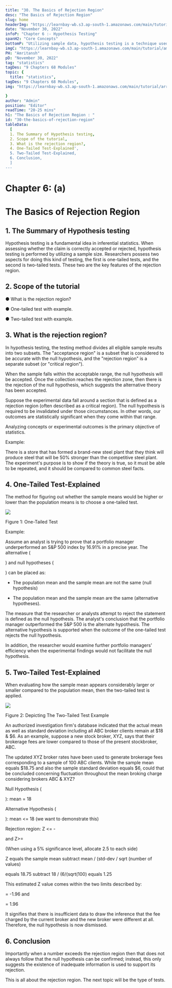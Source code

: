 ```yaml
---
title: "30. The Basics of Rejection Region"
desc: "The Basics of Rejection Region"
slug: home
headerImg: "https://learnbay-wb.s3.ap-south-1.amazonaws.com/main/tutorial/Statistics+Header.png"
date: "November 30, 2022"
infoP: "Chapter 6 :- Hypothesis Testing"
spanH2: "Core Concepts"
bottomP: "Utilizing sample data, hypothesis testing is a technique used to determine whether a hypothesis is acceptable. The test offers proof that, given the available facts, the hypothesis is feasible. A randomized sample of the population being studied is measured and examined by statistical analysts in order to test a hypothesis."
imgC: "https://learnbay-wb.s3.ap-south-1.amazonaws.com/main/tutorial/amritansh.png"
PH: "Amritansh"
pD: "November 30, 2022"
tag: "statistics"
tagDes: "9 Chapters 68 Modules"
topic: {
  title: "statistics",
tagDes: "9 Chapters 68 Modules",
img: "https://learnbay-wb.s3.ap-south-1.amazonaws.com/main/tutorial/arrow.png"

}
author: "Admin"
position: "Editor"
readTime: "20-25 mins"
h1: "The Basics of Rejection Region : "
id: "30-the-basics-of-rejection-region"
tableData:
  [
  1. The Summary of Hypothesis testing, 
  2. Scope of the tutorial,  
  3. What is the rejection region?,  
  4. One-Tailed Test-Explained',  
  5. Two-Tailed Test-Explained,
  6. Conclusion,
  ]
---
```



# **Chapter 6: (a)**


# **The Basics of Rejection Region**


## 1. The Summary of Hypothesis testing

 

Hypothesis testing is a fundamental idea in inferential statistics. When assessing whether the claim is correctly accepted or rejected, hypothesis testing is performed by utilizing a sample size. Researchers possess two aspects for doing this kind of testing, the first is one-tailed tests, and the second is two-tailed tests. These two are the key features of the rejection region.

 


## 2. Scope of the tutorial

 


●  	What is the rejection region?


●  	One-tailed test with example.


●  	Two-tailed test with example.


     


## 3. What is the rejection region?

 

In hypothesis testing, the testing method divides all eligible sample results into two subsets. The "acceptance region" is a subset that is considered to be accurate with the null hypothesis, and the "rejection region" is a separate subset (or "critical region").

 

When the sample falls within the acceptable range, the null hypothesis will be accepted. Once the collection reaches the rejection zone, then there is the rejection of the null hypothesis, which suggests the alternative theory has been accepted.

 

Suppose the experimental data fall around a section that is defined as a rejection region (often described as a critical region). The null hypothesis is required to be invalidated under those circumstances. In other words, our outcomes are statistically significant when they come within that range.

 

Analyzing concepts or experimental outcomes is the primary objective of statistics.

 

Example:

There is a store that has formed a brand-new steel plant that they think will produce steel that will be 50% stronger than the competitive steel plant. The experiment's purpose is to show if the theory is true, so it must be able to be repeated, and it should be compared to common steel facts.

 


## 4. One-Tailed Test-Explained

 

The method for figuring out whether the sample means would be higher or lower than the population means is to choose a one-tailed test.


<img src="https://learnbay-wb.s3.ap-south-1.amazonaws.com/main/tutorial/statistics/Rejection+region+figure+1.jpg"></img>



Figure 1: One-Tailed Test

Example:

Assume an analyst is trying to prove that a portfolio manager underperformed an S&P 500 index by 16.91% in a precise year. The alternative (

) and null hypotheses (

) can be placed as:

- The population mean and the sample mean are not the same (null hypothesis)

- The population mean and the sample mean are the same (alternative hypotheses).

The measure that the researcher or analysts attempt to reject the statement is defined as the null hypothesis. The analyst's conclusion that the portfolio manager outperformed the S&P 500 is the alternate hypothesis. The alternative hypothesis is supported when the outcome of the one-tailed test rejects the null hypothesis.

In addition, the researcher would examine further portfolio managers' efficiency when the experimental findings would not facilitate the null hypothesis.


## 5. Two-Tailed Test-Explained

When evaluating how the sample mean appears considerably larger or smaller compared to the population mean, then the two-tailed test is applied.


<img src="https://learnbay-wb.s3.ap-south-1.amazonaws.com/main/tutorial/statistics/Regection+region+figure+1.jpg"></img>


Figure 2: Depicting The Two-Tailed Test Example

An authorized investigation firm's database indicated that the actual mean as well as standard deviation including all ABC broker clients remain at $18 & $6. As an example, suppose a new stock broker,  XYZ, says that their brokerage fees are lower compared to those of the present stockbroker, ABC.

The updated XYZ broker rates have been used to generate brokerage fees corresponding to a sample of 100 ABC clients. While the sample mean equals $18.75 and also the sample standard deviation equals $6, could that be concluded concerning fluctuation throughout the mean broking charge considering brokers ABC & XYZ?

Null Hypothesis (

): mean = 18

Alternative Hypothesis (

): mean &lt;= 18 (we want to demonstrate this)

Rejection region: Z &lt;= - 

 and Z>=

 (When using a 5% significance level, allocate 2.5 to each side)

Z equals the sample mean subtract mean / (std-dev / sqrt (number of values)

equals 18.75 subtract 18 / (6/(sqrt(100) equals 1.25

This estimated Z value comes within the two limits described by:

 = -1.96 and 

 = 1.96

It signifies that there is insufficient data to draw the inference that the fee charged by the current broker and the new broker were different at all. Therefore, the null hypothesis is now dismissed.


## 6. Conclusion

Importantly when a number exceeds the rejection region then that does not always follow that the null hypothesis can be confirmed; instead, this only suggests the existence of inadequate information is used to support its rejection.

This is all about the rejection region. The next topic will be the type of tests.
